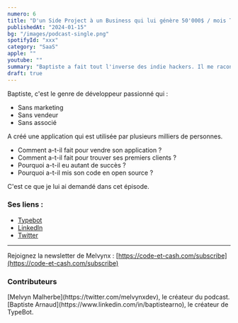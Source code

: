 ```yaml
---
numero: 6
title: "D'un Side Project à un Business qui lui génère 50'000$ / mois TOTALEMENT SEUL - #6 - Baptiste Arnaud"
publishedAt: "2024-01-15"
bg: "/images/podcast-single.png"
spotifyId: "xxx"
category: "SaaS"
apple: ""
youtube: ""
summary: "Baptiste a fait tout l'inverse des indie hackers. Il me raconte comment, en étant focalisé à 100% sur le produit, il a créé une startup grandissante qui lui génère 50'000$ / mois en étant le seul développeur."
draft: true
---
```


Baptiste, c'est le genre de développeur passionné qui :

- Sans marketing
- Sans vendeur
- Sans associé

A créé une application qui est utilisée par plusieurs milliers de personnes.

- Comment a-t-il fait pour vendre son application ?
- Comment a-t-il fait pour trouver ses premiers clients ?
- Pourquoi a-t-il eu autant de succès ?
- Pourquoi a-t-il mis son code en open source ?

C'est ce que je lui ai demandé dans cet épisode.

### Ses liens :

- [Typebot](https://typebot.io/)
- [LinkedIn](https://www.linkedin.com/in/baptistearno)
- [Twitter](https://twitter.com/baptisteArno)

---

Rejoignez la newsletter de Melvynx : [https://code-et-cash.com/subscribe](https://code-et-cash.com/subscribe)

### Contributeurs

<Contributor>
  [Melvyn Malherbe](https://twitter.com/melvynxdev), le créateur du podcast.
</Contributor>
<Contributor>
  [Baptiste Arnaud](https://www.linkedin.com/in/baptistearno), le créateur de
  TypeBot.
</Contributor>
